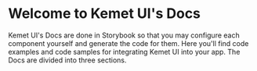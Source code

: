 
<Meta title="Introduction" />

# Welcome to Kemet UI's Docs

Kemet UI's Docs are done in Storybook so that you may configure each component yourself and generate the code for them. Here you'll find code examples and code samples for integrating Kemet UI into your app. The Docs are divided into three sections.

<Intro />

